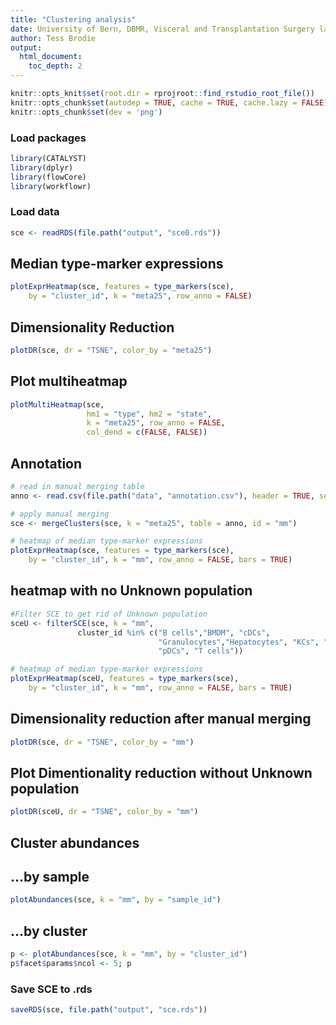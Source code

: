 ---
title: "Clustering analysis"
date: University of Bern, DBMR, Visceral and Transplantation Surgery lab
author: Tess Brodie
output: 
  html_document:
    toc_depth: 2
---

```{r setup, include = FALSE, dev='png'}
knitr::opts_knit$set(root.dir = rprojroot::find_rstudio_root_file())
knitr::opts_chunk$set(autodep = TRUE, cache = TRUE, cache.lazy = FALSE)
knitr::opts_chunk$set(dev = 'png')
```

### Load packages

```{r load-libs, message = FALSE, warning = FALSE}
library(CATALYST)
library(dplyr)
library(flowCore)
library(workflowr)
```

### Load data

```{r load-data}
sce <- readRDS(file.path("output", "sce0.rds"))
```

## Median type-marker expressions

```{r plotExprHeatmap, fig.width = 6, fig.height = 5}
plotExprHeatmap(sce, features = type_markers(sce), 
    by = "cluster_id", k = "meta25", row_anno = FALSE)
```

## Dimensionality Reduction

```{r}
plotDR(sce, dr = "TSNE", color_by = "meta25")
```



## Plot multiheatmap
```{r}
plotMultiHeatmap(sce, 
                 hm1 = "type", hm2 = "state", 
                 k = "meta25", row_anno = FALSE,
                 col_dend = c(FALSE, FALSE))
```


## Annotation

```{r mergeClusters, fig.width = 6, fig.height = 5}
# read in manual merging table
anno <- read.csv(file.path("data", "annotation.csv"), header = TRUE, sep = ";")

# apply manual merging
sce <- mergeClusters(sce, k = "meta25", table = anno, id = "mm")

# heatmap of median type-marker expressions
plotExprHeatmap(sce, features = type_markers(sce), 
    by = "cluster_id", k = "mm", row_anno = FALSE, bars = TRUE)
```
## heatmap with no Unknown population

```{r}
#Filter SCE to get rid of Unknown population
sceU <- filterSCE(sce, k = "mm",
               cluster_id %in% c("B cells","BMDM", "cDCs",
                                 "Granulocytes","Hepatocytes", "KCs", "LSECs",
                                 "pDCs", "T cells"))

# heatmap of median type-marker expressions
plotExprHeatmap(sceU, features = type_markers(sce), 
    by = "cluster_id", k = "mm", row_anno = FALSE, bars = TRUE)

```



## Dimensionality reduction after manual merging

```{r}
plotDR(sce, dr = "TSNE", color_by = "mm")
```
## Plot Dimentionality reduction without Unknown population

```{r}
plotDR(sceU, dr = "TSNE", color_by = "mm")
```


## Cluster abundances

## ...by sample

```{r plotAbundances-sample}
plotAbundances(sce, k = "mm", by = "sample_id")
```

## ...by cluster

```{r plotAbundances-cluster, fig.width = 8, fig.height = 5}
p <- plotAbundances(sce, k = "mm", by = "cluster_id")
p$facet$params$ncol <- 5; p
```

### Save SCE to .rds

```{r save-data}
saveRDS(sce, file.path("output", "sce.rds"))
```




